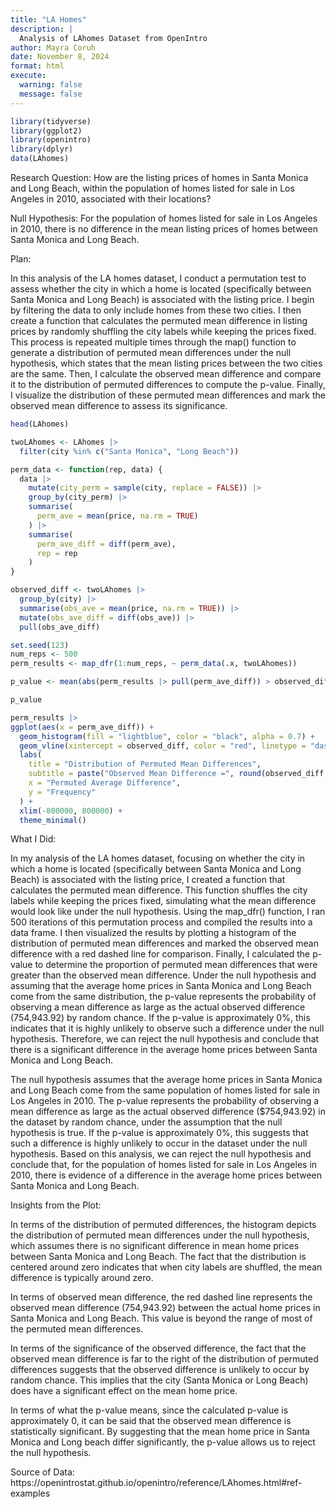 ```yaml
---
title: "LA Homes"
description: |
  Analysis of LAhomes Dataset from OpenIntro
author: Mayra Coruh
date: November 8, 2024
format: html
execute:
  warning: false
  message: false
---
```


```r
library(tidyverse)
library(ggplot2)
library(openintro)
library(dplyr)
data(LAhomes)

```

Research Question:
How are the listing prices of homes in Santa Monica and Long Beach, within the population of homes listed for sale in Los Angeles in 2010, associated with their locations?

Null Hypothesis:
For the population of homes listed for sale in Los Angeles in 2010, there is no difference in the mean listing prices of homes between Santa Monica and Long Beach.

Plan:

In this analysis of the LA homes dataset, I conduct a permutation test to assess whether the city in which a home is located (specifically between Santa Monica and Long Beach) is associated with the listing price. I begin by filtering the data to only include homes from these two cities. I then create a function that calculates the permuted mean difference in listing prices by randomly shuffling the city labels while keeping the prices fixed. This process is repeated multiple times through the map() function to generate a distribution of permuted mean differences under the null hypothesis, which states that the mean listing prices between the two cities are the same. Then, I calculate the observed mean difference and compare it to the distribution of permuted differences to compute the p-value. Finally, I visualize the distribution of these permuted mean differences and mark the observed mean difference to assess its significance.

```r

head(LAhomes)

twoLAhomes <- LAhomes |> 
  filter(city %in% c("Santa Monica", "Long Beach"))

perm_data <- function(rep, data) {
  data |> 
    mutate(city_perm = sample(city, replace = FALSE)) |> 
    group_by(city_perm) |> 
    summarise(
      perm_ave = mean(price, na.rm = TRUE)
    ) |> 
    summarise(
      perm_ave_diff = diff(perm_ave),
      rep = rep
    )
}

observed_diff <- twoLAhomes |> 
  group_by(city) |> 
  summarise(obs_ave = mean(price, na.rm = TRUE)) |> 
  mutate(obs_ave_diff = diff(obs_ave)) |> 
  pull(obs_ave_diff)

set.seed(123)  
num_reps <- 500
perm_results <- map_dfr(1:num_reps, ~ perm_data(.x, twoLAhomes))

p_value <- mean(abs(perm_results |> pull(perm_ave_diff)) > observed_diff)

p_value

perm_results |> 
ggplot(aes(x = perm_ave_diff)) +
  geom_histogram(fill = "lightblue", color = "black", alpha = 0.7) +
  geom_vline(xintercept = observed_diff, color = "red", linetype = "dashed", linewidth = 1) +
  labs(
    title = "Distribution of Permuted Mean Differences",
    subtitle = paste("Observed Mean Difference =", round(observed_diff, 2)),
    x = "Permuted Average Difference",
    y = "Frequency"
  ) +
  xlim(-800000, 800000) +
  theme_minimal()

```

What I Did:

In my analysis of the LA homes dataset, focusing on whether the city in which a home is located (specifically between Santa Monica and Long Beach) is associated with the listing price, I created a function that calculates the permuted mean difference. This function shuffles the city labels while keeping the prices fixed, simulating what the mean difference would look like under the null hypothesis. Using the map_dfr() function, I ran 500 iterations of this permutation process and compiled the results into a data frame. I then visualized the results by plotting a histogram of the distribution of permuted mean differences and marked the observed mean difference with a red dashed line for comparison. Finally, I calculated the p-value to determine the proportion of permuted mean differences that were greater than the observed mean difference. Under the null hypothesis and assuming that the average home prices in Santa Monica and Long Beach come from the same distribution, the p-value represents the probability of observing a mean difference as large as the actual observed difference (754,943.92) by random chance. If the p-value is approximately 0%, this indicates that it is highly unlikely to observe such a difference under the null hypothesis. Therefore, we can reject the null hypothesis and conclude that there is a significant difference in the average home prices between Santa Monica and Long Beach.

The null hypothesis assumes that the average home prices in Santa Monica and Long Beach come from the same population of homes listed for sale in Los Angeles in 2010. The p-value represents the probability of observing a mean difference as large as the actual observed difference ($754,943.92) in the dataset by random chance, under the assumption that the null hypothesis is true. If the p-value is approximately 0%, this suggests that such a difference is highly unlikely to occur in the dataset under the null hypothesis. Based on this analysis, we can reject the null hypothesis and conclude that, for the population of homes listed for sale in Los Angeles in 2010, there is evidence of a difference in the average home prices between Santa Monica and Long Beach.

Insights from the Plot:

In terms of the distribution of permuted differences, the histogram depicts the distribution of permuted mean differences under the null hypothesis, which assumes there is no significant difference in mean home prices between Santa Monica and Long Beach. The fact that the distribution is centered around zero indicates that when city labels are shuffled, the mean difference is typically around zero.

In terms of observed mean difference, the red dashed line represents the observed mean difference (754,943.92) between the actual home prices in Santa Monica and Long Beach. This value is beyond the range of most of the permuted mean differences.

In terms of the significance of the observed difference, the fact that the observed mean difference is far to the right of the distribution of permuted differences suggests that the observed difference is unlikely to occur by random chance. This implies that the city (Santa Monica or Long Beach) does have a significant effect on the mean home price.

In terms of what the p-value means, since the calculated p-value is approximately 0, it can be said that the observed mean difference is statistically significant. By suggesting that the mean home price in Santa Monica and Long beach differ significantly, the p-value allows us to reject the null hypothesis.

Source of Data: https://openintrostat.github.io/openintro/reference/LAhomes.html#ref-examples
